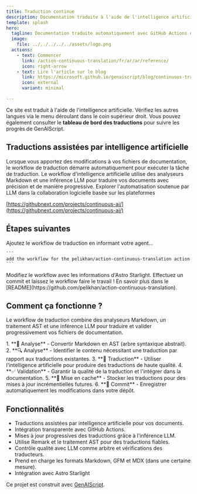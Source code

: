 ```yaml
---
title: Traduction continue
description: Documentation traduite à l'aide de l'intelligence artificielle générale
template: splash
hero:
  tagline: Documentation traduite automatiquement avec GitHub Actions et modèles
  image:
    file: ../../../../../assets/logo.png
  actions:
    - text: Commencer
      link: /action-continuous-translation/fr/ar/ar/reference/
      icon: right-arrow
    - text: Lire l'article sur le blog
      link: https://microsoft.github.io/genaiscript/blog/continuous-translations/
      icon: external
      variant: minimal

---
```



Ce site est traduit à l'aide de l'intelligence artificielle. Vérifiez les autres langues via le menu déroulant dans le coin supérieur droit. Vous pouvez également consulter le **tableau de bord des traductions** pour suivre les progrès de GenAIScript.

## Traductions assistées par intelligence artificielle

<CardGrid>
  <Card title="Actions GitHub" icon="github">
    Lorsque vous apportez des modifications à vos fichiers de documentation, le workflow de traduction démarre automatiquement pour exécuter la tâche de traduction.
  </Card>

  <Card title="Modèles GitHub" icon="seti:markdown">
    Le workflow d'intelligence artificielle utilise des analyseurs Markdown et une inférence LLM pour traduire vos documents avec précision et de manière progressive.
  </Card>
</CardGrid>

<Card title="Intelligence artificielle continue" icon="rocket">
  Explorer l'automatisation soutenue par LLM dans la collaboration logicielle basée sur les plateformes

  [https://githubnext.com/projects/continuous-ai/](https://githubnext.com/projects/continuous-ai/)
</Card>

## Étapes suivantes

<CardGrid stagger>
  <Card title="Ajouter le workflow" icon="pencil">
    Ajoutez le workflow de traduction en informant votre agent...

    ```
    add the workflow for the pelikhan/action-continuous-translation action
    ```
  </Card>

  <Card title="Configurer votre site" icon="setting">
    Modifiez le workflow avec les informations d'Astro Starlight.
  </Card>

  <Card title="Traduisez !" icon="add-document">
    Effectuez un commit et laissez le workflow faire le travail !
  </Card>

  <Card title="Lire la documentation" icon="open-book">
    En savoir plus dans le [README](https://github.com/pelikhan/action-continuous-translation).
  </Card>
</CardGrid>

## Comment ça fonctionne ?

Le workflow de traduction combine des analyseurs Markdown, un traitement AST et une inférence LLM pour traduire et valider progressivement vos fichiers de documentation.

<Steps>
  1. **📄 Analyse** - Convertir Markdown en AST (arbre syntaxique abstrait).
  2. **🔍 Analyse** - Identifier le contenu nécessitant une traduction par rapport aux traductions existantes.
  3. **🤖 Traduction** - Utiliser l'intelligence artificielle pour produire des traductions de haute qualité.
  4. **✅ Validation** - Garantir la qualité de la traduction et l'intégrer dans la documentation.
  5. **💾 Mise en cache** - Stocker les traductions pour des mises à jour incrémentielles futures.
  6. **📝 Commit** - Enregistrer automatiquement les modifications dans votre dépôt.
</Steps>

## Fonctionnalités

* Traductions assistées par intelligence artificielle pour vos documents.
* Intégration transparente avec GitHub Actions.
* Mises à jour progressives des traductions grâce à l'inférence LLM.
* Utilise Remark et le traitement AST pour des traductions fiables.
* Contrôle qualité avec LLM comme arbitre et vérifications des traducteurs.
* Prend en charge les formats Markdown, GFM et MDX (dans une certaine mesure).
* Intégration avec Astro Starlight

Ce projet est construit avec [GenAIScript](https://microsoft.github.io/genaiscript).
